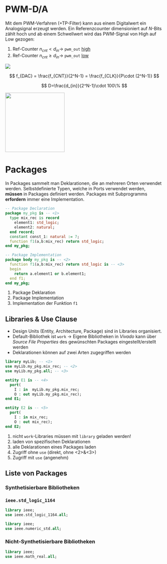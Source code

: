 # PWM-D/A

Mit dem PWM-Verfahren (+TP-Filter) kann aus einem Digitalwert ein Analogsignal erzeugt werden. Ein Referenzcounter dimensioniert auf $N$-Bits zählt hoch und ab einem Schwellwert wird das PWM-Signal von High auf Low gezogen:

1.  Ref-Counter $n_{cnt} < d_{in}\rightarrow$ `pwm_out` [high]{.underline}
2.  Ref-Counter $n_{cnt} \geq d_{in}\rightarrow$ `pwm_out` [low]{.underline}

![](images/paste-16.png)

$$
f_{DAC} = \frac{f_{CNT}}{2^N-1} = \frac{f_{CLK}}{P\cdot (2^N-1)}
$$

$$
D=\frac{d_{in}}{2^N-1}\cdot 100\%
$$

```{=latex}
\begin{conditions}
  f_{DAC} & Frequenz des PWM-Signals \\
  f_{CNT} & Frequenz einzelnes PWM-Bit \\
  P       & PWM-Prescaler \\
  N       & PWM-Auflösung in Bits \\
  D       & Tastgrad \\
  d_{in}  & Inputwert
\end{conditions}
```
![](images/pwm_diagramm.png){width="5cm"}

# Packages

In Packages sammelt man Deklarationen, die an mehreren Orten verwendet werden. Selbstdefinierte Typen, welche in Ports verwendet werden, **müssen** in Packages definiert werden. Packages mit Subprogramms **erfordern** immer eine Implementation.

``` vhdl
-- Package Declaration 
package my_pkg is -- <1>
  type mix_rec is record
    element1: std_logic;
    element2: natural;
  end record;
  constant const_1: natural := 7;
  function f1(a,b:mix_rec) return std_logic;
end my_pkg;

-- Package Implementation
package body my_pkg is -- <2>
  function f1(a,b:mix_rec) return std_logic is -- <3>
  begin
    return a.element1 or b.element1;
  end f1;
end my_pkg;
```

1.  Package Deklaration
2.  Package Implementation
3.  Implementation der Funktion `f1`

## Libraries & Use Clause

-   Design Units (Entity, Architecture, Package) sind in Libraries organisiert.
-   Default-Bibliothek ist `work` $\rightarrow$ Eigene Bibliotheken in *Vivado* kann über *Source File Properties* des gewünschten Packages eingestellt/erstellt werden
-   Deklarationen können auf zwei Arten zugegriffen werden

``` vhdl
library myLib; -- <1>
use myLib.my_pkg.mix_rec; -- <2>
use myLib.my_pkg.all; -- <3>

entity E1 is -- <4>
  port(
    I : in  myLib.my_pkg.mix_rec;
    O : out myLib.my_pkg.mix_rec);
end E1;

entity E2 is -- <5>
  port(
    I : in mix_rec;
    O : out mix_rec);
end E2;
```

1.  nicht `work`-Libraries müssen mit `library` geladen werden!
2.  laden von spezifischen Deklarationen
3.  alle Deklarationen eines Packages laden
4.  Zugriff ohne `use` (direkt, ohne <2>&<3>)
5.  Zugriff mit `use` (angenehm)

## Liste von Packages

### Synthetisierbare Bibliotheken

### `ieee.std_logic_1164`

``` vhdl
library ieee;
use ieee.std_logic_1164.all;
```

``` vhdl
library ieee;
use ieee.numeric_std.all;
```

### Nicht-Synthetisierbare Bibliotheken

``` vhdl
library ieee;
use ieee.math_real.all;
```